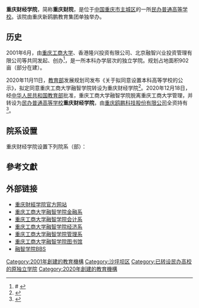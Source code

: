 {{Not|重庆财经职业学院}}
{{Infobox university
|name              = 重庆财经学院
|native_name       = Chongqing Finance and Economics College
|image             = 
|latin_name        = 
|motto             = 明德、健体、博学、笃行
|zhmotto           =
|established       = 2001年6月
|closed            =
|type              = [[民办大学|民办普通高等学校]]
|religious         =
|endowment         =
|rector            =
|chancellor        =
|chairman          =
|president         = [[柏群|柏群]]
|vice-president    = 
|provost           =
|principal         =
|vice_chancellor   =
|dean              =
|director          =
|head_label        = [[党委书记|党委书记]]
|head              = [[丁广龙|丁广龙]]
|faculty           = 
|staff             = 约300人
|students          = 约5000人
|undergrad         = 
|postgrad          = 
|doctoral          = 
|profess           =
|alumni            =
|budget            =
|city              = [[重庆市|重庆市]]
|state             = 
|province          = 
|country           = [[中华人民共和国|中国]]
|coor              =
|location          = {{CHN}}[[重慶市|重慶市]][[巴南区|巴南区]][[龙洲湾街道|龙洲湾街道]]尚文大道906号
|telephone         =
|campus            =
|area              = 902亩（规划占地）
|former_names      = 
|free_label        =
|free              =
|sports            =
|colors            = 
|nickname          = 
|mascot            =
|邮编              = 401320
|所属法人           = 重庆新鸥鹏教育集团有限公司
|website           = {{url|http://www.cqrz.edu.cn/}}
|logo              = 
|footnotes         =
}}
'''重庆财经学院'''，简称'''重庆财院'''，是位于[[中华人民共和国|中国]][[重庆市|重庆市]][[重庆主城区|主城区]]的一所[[民办大学|民办普通高等学校]]。该院由重庆新鸥鹏教育集团单独举办。

== 历史 ==
2001年6月，由[[重庆工商大学|重庆工商大学]]、香港隆兴投资有限公司、北京融智兴业投资管理有限公司等共同发起、创办<ref># {{Cite web|url=http://www.cqrz.edu.cn/about.php?cid=7|title=学校简介|author=|date=|publisher=|language=中文|accessdate=2012-09-25|quote=重庆工商大学融智学院官网学院概况|deadurl=yes|archiveurl=https://web.archive.org/web/20130430223518/http://www.cqrz.edu.cn/about.php?cid=7|archivedate=2013-04-30}}</ref>，是一所本科办学层次的独立学院。规划占地面积902亩（部分在建）。

2020年11月11日，[[中华人民共和国教育部|教育部]]发展规划司发布《关于拟同意设置本科高等学校的公示》，拟定同意重庆工商大学融智学院转设为重庆财经学院<ref>{{cite news |author1=教育部发展规划司 |title=关于拟同意设置本科高等学校的公示 |url=http://www.moe.gov.cn/jyb_xxgk/s5743/s5745/A03/202011/t20201111_499414.html |accessdate=2020-10-09 |page= |work=中华人民共和国教育部政府门户网站 |location=北京 |language=zh-hans |archive-date=2020-12-21 |archive-url=https://web.archive.org/web/20201221004720/http://www.moe.gov.cn/jyb_xxgk/s5743/s5745/A03/202011/t20201111_499414.html |dead-url=no }}</ref>。2020年12月18日，经[[中华人民共和国教育部|中华人民共和国教育部]]批准，重庆工商大学融智学院脱离重庆工商大学管理，并转设为[[民办大学|民办普通高等学校]]'''重庆财经学院'''，由[[重庆鸥鹏科技股份有限公司|重庆鸥鹏科技股份有限公司]]全资持有<ref name="报道0104A">{{cite news |author1=教育部发展规划司 |title=教育部关于同意重庆工商大学融智学院转设为重庆财经学院的函（教发函〔2020〕124号） |url=http://www.moe.gov.cn/srcsite/A03/s181/202101/t20210111_509392.html |accessdate=2021-01-14 |page= |work=中华人民共和国教育部政府门户网站 |location=北京 |language=zh-hans |archive-date=2021-01-23 |archive-url=https://web.archive.org/web/20210123060002/http://www.moe.gov.cn/srcsite/A03/s181/202101/t20210111_509392.html |dead-url=no }}</ref>。

== 院系设置 ==
重庆财经学院设置下列院系（部）：
{{columns-list|2|
* 金融学院
* 会计学院
* 财富管理学院
* 经济学院
* 商务学院
* 信息工程学院
* 物流工程学院
* 管理工程学院
* 基础课教学部
* 思想政治理论课教学科研部
}}

== 參考文獻 ==
{{Reflist}}

== 外部链接 ==
* [http://www.cqrz.edu.cn/ 重庆財經学院官方网站] {{Wayback|url=http://www.cqrz.edu.cn/ |date=20210226071752 }}
* [http://jrx.cqrz.edu.cn/ 重庆工商大学融智学院金融系] {{Wayback|url=http://jrx.cqrz.edu.cn/ |date=20190607020247 }}
* [http://kjx.cqrz.edu.cn/ 重庆工商大学融智学院会计系] {{Wayback|url=http://kjx.cqrz.edu.cn/ |date=20190524122336 }}
* [http://ec.cqrz.edu.cn/ 重庆工商大学融智学院经济系] {{Wayback|url=http://ec.cqrz.edu.cn/ |date=20190908034204 }}
* [http://ma.cqrz.edu.cn/ 重庆工商大学融智学院管理系] {{Wayback|url=http://ma.cqrz.edu.cn/ |date=20190718115406 }}
* [https://web.archive.org/web/20110719003825/http://www.cqrzlib.cn/tsg/ 重庆工商大学融智学院图书馆]
* [https://web.archive.org/web/20160314015450/http://bbs.cqrz.edu.cn/ 融智学院BBS]


{{重庆高等院校}}
{{独立学院}}

[[Category:2001年創建的教育機構|Category:2001年創建的教育機構]]
[[Category:沙坪坝区|Category:沙坪坝区]]
[[Category:已转设民办高校的原独立学院|Category:已转设民办高校的原独立学院]]
[[Category:2020年創建的教育機構|Category:2020年創建的教育機構]]